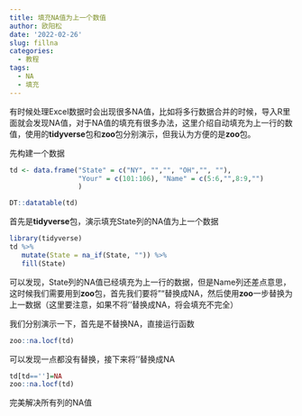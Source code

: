 ```yaml
---
title: 填充NA值为上一个数值
author: 欧阳松
date: '2022-02-26'
slug: fillna
categories:
  - 教程
tags:
  - NA
  - 填充
---
```


有时候处理Excel数据时会出现很多NA值，比如将多行数据合并的时候，导入R里面就会发现NA值，对于NA值的填充有很多办法，这里介绍自动填充为上一行的数值，使用的**tidyverse**包和**zoo**包分别演示，但我认为方便的是**zoo**包。

先构建一个数据

```r
td <- data.frame("State" = c("NY", "","", "OH","", ""),
                 "Your" = c(101:106), "Name" = c(5:6,"",8:9,"")
                 )
```

```r
DT::datatable(td)
```

首先是**tidyverse**包，演示填充State列的NA值为上一个数据

```r
library(tidyverse)
td %>% 
   mutate(State = na_if(State, "")) %>%
   fill(State)
```

可以发现，State列的NA值已经填充为上一行的数据，但是Name列还差点意思，这时候我们需要用到**zoo**包，首先我们要将""替换成NA，然后使用**zoo**一步替换为上一数据（这里要注意，如果不将''替换成NA，将会填充不完全）

我们分别演示一下，首先是不替换NA，直接运行函数

```r
zoo::na.locf(td)
```

可以发现一点都没有替换，接下来将''替换成NA

```r
td[td=='']=NA
zoo::na.locf(td)
```

完美解决所有列的NA值
